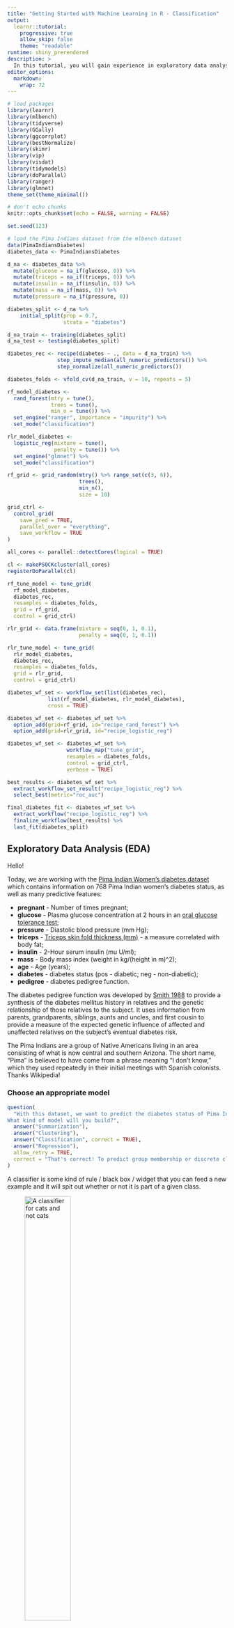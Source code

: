 ```yaml
---
title: "Getting Started with Machine Learning in R - Classification"
output: 
  learnr::tutorial:
    progressive: true
    allow_skip: false
    theme: "readable"
runtime: shiny_prerendered
description: >
  In this tutorial, you will gain experience in exploratory data analysis, preparing data so it is ready for predictive modeling, training supervised (CLASSIFICATION) machine learning models using tidymodels, and evaluating those models.
editor_options: 
  markdown: 
    wrap: 72
---
```


```r
# load packages
library(learnr)
library(mlbench)
library(tidyverse)
library(GGally)
library(ggcorrplot)
library(bestNormalize)
library(skimr)
library(vip)
library(visdat)
library(tidymodels)
library(doParallel)
library(ranger)
library(glmnet)
theme_set(theme_minimal())

# don't echo chunks
knitr::opts_chunk$set(echo = FALSE, warning = FALSE)

set.seed(123)

# load the Pima Indians dataset from the mlbench dataset
data(PimaIndiansDiabetes)
diabetes_data <- PimaIndiansDiabetes

d_na <- diabetes_data %>%
  mutate(glucose = na_if(glucose, 0)) %>%
  mutate(triceps = na_if(triceps, 0)) %>%
  mutate(insulin = na_if(insulin, 0)) %>%
  mutate(mass = na_if(mass, 0)) %>%
  mutate(pressure = na_if(pressure, 0))

diabetes_split <- d_na %>%
    initial_split(prop = 0.7, 
                  strata = "diabetes")

d_na_train <- training(diabetes_split)
d_na_test <- testing(diabetes_split)

diabetes_rec <- recipe(diabetes ~ ., data = d_na_train) %>%
                step_impute_median(all_numeric_predictors()) %>%
                step_normalize(all_numeric_predictors())

diabetes_folds <- vfold_cv(d_na_train, v = 10, repeats = 5)

rf_model_diabetes <- 
  rand_forest(mtry = tune(),
              trees = tune(),
              min_n = tune()) %>%
  set_engine("ranger", importance = "impurity") %>% 
  set_mode("classification") 

rlr_model_diabetes <- 
  logistic_reg(mixture = tune(), 
               penalty = tune()) %>%
  set_engine("glmnet") %>%
  set_mode("classification")

rf_grid <- grid_random(mtry() %>% range_set(c(3, 6)),
                       trees(),
                       min_n(),
                       size = 10)

grid_ctrl <-
  control_grid(
    save_pred = TRUE,
    parallel_over = "everything",
    save_workflow = TRUE
)

all_cores <- parallel::detectCores(logical = TRUE)

cl <- makePSOCKcluster(all_cores)
registerDoParallel(cl)

rf_tune_model <- tune_grid(
  rf_model_diabetes, 
  diabetes_rec,       
  resamples = diabetes_folds,
  grid = rf_grid,
  control = grid_ctrl)

rlr_grid <- data.frame(mixture = seq(0, 1, 0.1),
                       penalty = seq(0, 1, 0.1))

rlr_tune_model <- tune_grid(
  rlr_model_diabetes,  
  diabetes_rec,       
  resamples = diabetes_folds, 
  grid = rlr_grid,
  control = grid_ctrl)

diabetes_wf_set <- workflow_set(list(diabetes_rec),  
             list(rf_model_diabetes, rlr_model_diabetes), 
             cross = TRUE) 

diabetes_wf_set <- diabetes_wf_set %>%
  option_add(grid=rf_grid, id="recipe_rand_forest") %>%
  option_add(grid=rlr_grid, id="recipe_logistic_reg")

diabetes_wf_set <- diabetes_wf_set %>%
                   workflow_map("tune_grid",
                   resamples = diabetes_folds,
                   control = grid_ctrl,
                   verbose = TRUE) 

best_results <- diabetes_wf_set %>%
  extract_workflow_set_result("recipe_logistic_reg") %>%
  select_best(metric="roc_auc")

final_diabetes_fit <- diabetes_wf_set %>%
  extract_workflow("recipe_logistic_reg") %>%
  finalize_workflow(best_results) %>%
  last_fit(diabetes_split)
```

## Exploratory Data Analysis (EDA)

Hello!

Today, we are working with the [Pima Indian Women's diabetes
dataset](https://en.wikipedia.org/wiki/Akimel_O%27odham) which contains
information on 768 Pima Indian women's diabetes status, as well as many
predictive features:

-   **pregnant** - Number of times pregnant;
-   **glucose** - Plasma glucose concentration at 2 hours in an [oral
    glucose tolerance
    test](https://en.wikipedia.org/wiki/Glucose_tolerance_test);
-   **pressure** - Diastolic blood pressure (mm Hg);
-   **triceps** - [Triceps skin fold thickness
    (mm)](https://en.wikipedia.org/wiki/Anthropometry_of_the_upper_arm) -
    a measure correlated with body fat;
-   **insulin** - 2-Hour serum insulin (mu U/ml);
-   **mass** - Body mass index (weight in kg/(height in m)\^2);
-   **age** - Age (years);
-   **diabetes** - diabetes status (pos - diabetic; neg - non-diabetic);
-   **pedigree** - diabetes pedigree function.

The diabetes pedigree function was developed by [Smith
1988](https://www.ncbi.nlm.nih.gov/pmc/articles/PMC2245318/) to provide
a synthesis of the diabetes mellitus history in relatives and the
genetic relationship of those relatives to the subject. It uses
information from parents, grandparents, siblings, aunts and uncles, and
first cousin to provide a measure of the expected genetic influence of
affected and unaffected relatives on the subject's eventual diabetes
risk.

The Pima Indians are a group of Native Americans living in an area
consisting of what is now central and southern Arizona. The short name,
"Pima" is believed to have come from a phrase meaning "I don't know,"
which they used repeatedly in their initial meetings with Spanish
colonists. Thanks Wikipedia!

### Choose an appropriate model

```r
question(
  "With this dataset, we want to predict the diabetes status of Pima Indian women. 
What kind of model will you build?",
  answer("Summarization"),
  answer("Clustering"),
  answer("Classification", correct = TRUE),
  answer("Regression"),
  allow_retry = TRUE,
  correct = "That's correct! To predict group membership or discrete class labels, use classification models."
)
```

A classifier is some kind of rule / black box / widget that you can feed
a new example and it will spit out whether or not it is part of a given
class.

![A classifier for cats and not
cats](images/CatNotCat.jpg){height="50%"}

You can also have classifiers that categorise things into multiple (more
than two) categories e.g.

-   Which animal is this, out of the 12 animals I have trained my model
    on? 🐱
-   Do these test results indicate {none, stage 1, stage 2, stage 3,
    stage 4} cancer? 🚑
-   Is this email important, not important but not spam, or spam? 📧

### Analyse Missing data

Start off this case study by examining your data set and analyse any
missing values.

**Instructions** Use the `summary()` function from the *skimr* package
for an initial exploration of the Pima Indians dataset `diabetes_data`.

```r
diabetes_data %>%
  ____
```

Within this dataset, it is clear that the values of several variables
are zero when it is impossible for them to be so (i.e. this value could
not be zero if it was measured). Hence, we are dealing with *"hidden"
missing data*.

```r
question(
  "Which are the variables that have zero “values” that are actually likely to be missing:",
  answer("pregnant"),
  answer("glucose", correct = TRUE),
  answer("pressure", correct = TRUE),
  answer("triceps", correct = TRUE),
  answer("insulin", correct = TRUE),
  answer("mass", correct = TRUE),
  answer("pedigree"),
  answer("age"),
  answer("diabetes"),
  allow_retry = TRUE,
  correct = "That's correct!"
)
```

```r
question(
  "To handle this, what should be done with these zero values? ",
  answer("Leave them as zero values"),
  answer("Recode them as NA to indicate missingness", correct = TRUE),
  answer("Remove the rows containing zero values"),
  allow_retry = TRUE,
  correct = "That's correct! Recoding zero values as NA is a common approach to handle hidden missing data in a dataset. This allows for appropriate treatment and analysis of the missing values. Leaving them as zero values might incorrectly imply that the measurements were taken and resulted in a zero value. Removing the rows can lead to the loss of valuable information."
)
```

Let's create a new dataframe `d_na`, which has the missing values
recoded as `NA` and visualise it.

**Instructions**

-   Use the `vis_miss()` function to visualise the missing values of the
    `diabetes_data` object;
-   Use the `mutate()` function from the **dplyr** package to create a
    new dataframe called `d_na` and recode all the 0 values of the
    variables `glucose`, `triceps`, `insulin`, `mass` and `pressure` to
    NAs;
-   Use the `vis_miss()` function to visualise the variables of the new
    `d_na` dataframe.

```r
vis_miss(____)

d_na <- diabetes_data %>%
  ____(glucose = na_if(glucose, 0)) %>%
  mutate(____ = na_if(triceps, 0)) %>%
  mutate(insulin = na_if(____, 0)) %>%
  mutate(mass = ____(mass, 0)) %>%
  mutate(pressure = na_if(pressure, ____))

____(d_na)
```

## Our data budget and preprocessing steps

### Training and testing data

Training models based on all of your data at once is typically not a
good choice 🚫. Instead, you can create subsets of your data that you
use for different purposes, such as training your model and then testing
your model.

Creating training/testing splits reduces overfitting. When you evaluate
your model on data that it was not trained on, you get a better estimate
of how it will perform on new data.

**Instructions**

-   Use the `initial_split()` function to create a data split that
    divides the original data into 70%/30% sections and (roughly)
    divides the data into subsets based on the target/outcome variable's
    distribution (`diabetes`);
-   Use the functions `training()` and `testing()` to assign the 70%
    partition to `d_na_train` and the 30% partition to `d_na_test`,
    respectively.

```r
# Split the data into training and test sets
set.seed(123) #so we all get the same results

diabetes_split <- d_na %>%
    initial_split(prop = ____, 
                  strata = ___)

d_na_train <- training(___)
d_na_test <- testing(___)

glimpse(d_na_train)
glimpse(d_na_test)
```

The code above takes an input data set and puts 70% of it into a
training dataset and 30% of it into a testing dataset; it chooses the
individual cases so that both sets are balanced in the `diabetes`
variable.

*Stratified sampling would split within each quartile. This ensures that
the training and testing sets have a similar distribution of the target
variable, which can lead to more reliable model performance estimates.*

Let's do some standard checks on the train/test split!

**Instructions**

-   Use the `dim()` function to look how many samples we have in the
    training (`d_na_train`) and testing (`d_na_test`) sets;
-   Use `bind_rows()` to bind together the rows of the training and
    testing sets;
-   Use `ggplot()` to plot a histogram of the output (`diabetes`) to
    check we stratified appropriately.

```r
# check how many samples we have in training
____(d_na_train)

# check how many samples we have in testing
____(d_na_test)

# bind together the rows of the training and testing sets
together <- bind_rows(train = ___,
                      test = ____,
                      .id = "test_train" ) 

# plot a histogram of the output to check we stratified appropriately
together %>%
  ggplot(aes(x = ____))+
  geom_bar()+
  facet_grid(test_train~., scales = "free")
```

### Preprocessing step for modeling

In tidymodels, you can preprocess your data using **recipes**. Within a
recipe, you can implement many steps on one dataset during
preprocessing. There are an enormous number of different kinds of
preprocessing you can do. For example, you can impute missing data.
*Imputation* is often used to handle missing data because many
statistical methods and machine learning algorithms require complete
data. When we do imputation, we aren't adding new information to our
dataset, but we are using the patterns in our dataset so that we don't
have to throw away the data that have some variables missing.

**Instructions**

-   Use the `recipe()` function to apply the following preprocessing
    steps;
-   use the `step_impute_median()` function to perform median imputation
    on all predictors;
-   normalize the data to a standard range by dividing each observation
    by the standard deviation of the feature using `step_normalize()`.

```r
set.seed(123)

diabetes_rec <- ____(diabetes ~ ., data = d_na_train) %>%
                ____(all_numeric_predictors()) %>% # perform median imputation
                ____(all_numeric_predictors()) # all our predictors are numeric so standardize them
  
diabetes_rec  
```

### Resampling

At some point we're going to want to do some *parameter tuning*
(explained later), and to do that we're going to want to use
**cross-validation**. We can create a cross-validated version of the
training set in preparation for that moment:

**Instructions** You can use tidymodels functions to create the kind of
cross-validation folds appropriate for your use case. Here, try 10-fold
cross-validation repeated 5 times.

-   The argument `v` specifies the number of folds for cross-validation;
-   The argument `repeats` specifies the number of repeats.

```r
set.seed(123)

diabetes_folds <- vfold_cv(d_na_train, ___ = 10, ___ = 5)

glimpse(diabetes_folds)
```

## Model building and tuning hyperparameters

Some model parameters cannot be learned directly from a dataset during
model training; these kinds of parameters are called
**hyperparameters**. Some examples of hyperparameters include the number
of randomly selected variables to be considered at each split in a
tree-based model (called `mtry` in tidymodels).

Instead of learning these kinds of hyperparameters during model
training, we can estimate the best values for these parameters by
training many models on a resampled data set (like the cross-validation
folds we have previously created) and measuring how well all these
models perform. This process is called **tuning**.

```r
question("Are these tuning hyperparameters?",
  answer("The random seed"),
  answer("Regularization strength in a linear regression model", correct = TRUE),
  answer("Threshold for minimum number of samples required to split an internal node in a decision tree", correct = TRUE),
  allow_retry = TRUE,
  correct = "That's correct! There are parameters that directly affect the performance of a machine learning model during the training process.")
```

You can identify which parameters to `tune()` in a model specification.

### Tree-based models

A tree-based model is a type of algorithm that creates a tree-like
structure to make predictions about a certain outcome, such as whether a
customer will buy a product or not. The tree structure consists of nodes
that represent different features, and the algorithm uses these features
to split the data into smaller and smaller subsets. Each subset is then
assigned a label based on the majority of its observations, and this
process continues until the algorithm reaches a stopping criterion or
has created a fully-grown tree. Once the tree is created, it can be used
to make predictions by following the path through the tree that
corresponds to a given set of input features. Tree-based models are
simple and intuitive to understand, and can be used for both
classification and regression tasks.

-   A **Decision Tree** is a simple type of tree-based model that use a
    hierarchical structure of nodes to make predictions about a certain
    outcome. The process continues until a stopping criterion is met,
    such as a maximum tree depth or a minimum number of observations per
    leaf node, and it can predict the outcome. A single decision tree
    may not be accurate enough for many real-world problems;

![](images/decision_tree.png){width="80%"}

-   A **Random Forest** model builds many *decision trees*, each using a
    randomly selected subset of the data and features, and then
    combining their predictions to make a final prediction.

We can specify a random forest classifier with the following
hyperparameters:

-   **mtry**: the number of predictors that will be randomly sampled at
    each split when creating the tree models;
-   **trees**: the number of decision trees to fit and ultimately
    average;
-   **min_n**: The minimum number of data points in a node that are
    required for the node to be split further.

### Logistic regression

Logistic regression is a type of regression where the range of mapping
is confined to [0,1], unlike simple linear regression models where the
domain and range could take any real value. Logistic regression is a
type of algorithm that is used to predict a binary outcome, such as
whether a patient is likely to develop diabetes or no. It works by
creating a mathematical function that predicts the probability of an
observation belonging to a certain class (e.g., diabetes or not
diabetes). The function takes into account one or more input variables,
such as the patients's age, gender, or body mass index. The output of
the function is a value between 0 and 1, which represents the
probability of the observation belonging to the positive class (e.g.,
developing diabetes). To make a prediction, the algorithm compares the
predicted probability to a threshold value (e.g., 0.5), and assigns the
observation to the positive class if the probability is greater than the
threshold, and to the negative class otherwise. The scatter plot of this
data looks something like this:

![](images/lr.png){width="80%"}

We see that the data points are in the two extreme clusters. For our
prediction modeling, a naive regression line in this scenario will give
a nonsense fit (red line on the right plot) and what we actually require
to fit is a line (blue on the right plot) to explain (or to correctly
separate) a maximum number of data points. Logistic regression is a
scheme to search this most optimum blue line.

**Regularization** is a technique that can be used to prevent
overfitting of the model. A *regularized logistic regression model*, is
a logistic classifier that has been modified to include a regularization
term. This is done by adding a **penalty** to the model that discourages
it from giving too much importance to any variable.

There are several regularized regression models, defined with the
mixture parameter:

-   **Ridge** regularization encourages the model to have small
    coefficient values (`mixture = 0`);
-   **Lasso** regularization encourages the model to set some of the
    coefficients to zero, which performs feature selection. This can
    help improve the model's interpretability and reduce the impact of
    irrelevant features on the model's performance (`mixture = 1`);
-   **Elastic Net** regularization combines Ridge and Lasso
    regularization by adding a penalty term that is a weighted average
    of both penalties. This approach can provide the benefits of both
    Ridge and Lasso regularization, such as feature selection and
    coefficient shrinkage (`mixture between 0 and 1`).

To specify a random forest model with tidymodels, we need the
`rand_forest()` function. The hyperparameters of the model are arguments
within the `rand_forest()` function and may be set to specific values.
However, if tuning is required, then each of these parameters must be
set to `tune()`.

We will be using the *ranger* engine. This engine has an optional
importance argument which can be used to track *variable importance*
measures. In order to make a variable importance plot with `vip()`, we
must add `importance = 'impurity'` inside our `set_engine()` function:

**Instructions**

-   use `rand_forest()` to specify a random forest model and that the
    `mtry`, `trees` and `min_n` hyperparameters need to be tuned;
-   specify a logistic regression model with the `logistic_reg()`
    function and that the `mixture` and `penalty` hyperparameters need
    to be tuned.

```r
# random forest

rf_model_diabetes <- 
  rand_forest(mtry = tune(),
              ____ = tune(),
              min_n = ____) %>%
  # select the engine/package that underlies the model
  set_engine("ranger", importance = "impurity") %>% #get variable importance scores
  # choose either the continuous regression or binary classification mode
  set_mode("classification") 

# logistic regression

rlr_model_diabetes <- 
  ____(____ = ____, 
       ____ = ____) %>%
  set_engine("glmnet") %>%
  set_mode("classification")
```

> **Note** Nothing about this model specification is specific to the
> diabetes dataset.

### Find which parameters will give the model its best accuracy

During hyperparameters tuning we are going to:

-   Try different values and measure their performance;
-   Find good values for these parameters;
-   Once the value(s) of the parameter(s) are determined, a model can be
    finalized by fitting the model to the entire training set.

#### `grid_random()`

You have a couple of options for how to choose which possible values for
the tuning parameters to try. One of these options is creating a random
grid of values. **Random grid search** is implemented with the
`grid_random()` function in tidymodels, taking a *sequence of
hyperparameter names to create the grid*. It also has a `size` parameter
that specifies the number of random combinations to create.

**Instructions**

-   Use the `grid_random()` function to create a random grid of values
    for the hyperparameters `mtry()`, `trees()` and `min_n()`;

The `mtry()` hyperparameter requires a pre-set range of values to test
since it cannot exceed the number of columns in our data. When we add
this to `grid_random()` we can pass `mtry()` into the `range_set()`
function and set a range for the hyperparameter with a numeric vector.

-   In the code below, set the range from 3 to 6. This is because we
    have 9 columns in `d_na` and we would like to test `mtry()` values
    somewhere in the middle between 1 and 9, trying to avoid values
    close to the ends;

-   You can then use the function `tune_grid()` to tune either a
    workflow or a model specification with a set of resampled data, such
    as the cross-validation we created. Grid search, combined with
    resampling, requires fitting a lot of models! These models don't
    depend on one another and can be run in parallel.

```r
set.seed(123)

#create a random grid of values for the hyperparameters mtry(), trees() and min_n()
rf_grid <- ____(mtry() %>% range_set(c(____, ____)),
                       trees(),
                       min_n(),
                       size = ____)

#View grid
rf_grid

#Tune random forest model 
rf_tune_model <- ____(
  rf_model_diabetes,  #your model
  diabetes_rec,       #your recipe
  resamples = diabetes_folds, #your resampling
  grid = ____, #your gird
  control = grid_ctrl)

rf_tune_model
```

Great job! Let's now use `collect_metrics()` and `show_best()` functions
to:

-   extract the metrics calculated from the cross-validation performance
    across the different values of the parameters;
-   to see which model performed the best, in terms of the **"roc_auc"**
    metric.

```r
# extract all metrics from the cross-validation performance
rf_tune_model %>%
  ____()

# see which model performed the best
rf_tune_model %>%
  ____(metric = "roc_auc")
```

#### `data.frame()`

We can also specify the values of the parameters to tune with a tuning
grid, entered as a **data frame**. It contains all the combinations of
parameters to be tested.

**Instructions** Use the `data.frame()` function to create a tuning grid
for the `mixture` and `penalty` hyperparameters, to use later for tuning
our regularized logistic regression model:

```r
rlr_grid <- ____(mixture = seq(0, 1, 0.1),
                       penalty = seq(0, 1, 0.1))
rlr_grid
```

Well done! You just created a data frame named "rlr_grid" with two
columns: *"mixture"* and *"penalty"*. You did this by using the `seq()`
function with the parameters `0`, `1`, and `0.1`. This will create a
sequence of numbers starting from 0, incrementing by 0.1, and ending
at 1. The resulting data frame `rlr_grid` has 11 rows, corresponding to
the 11 values in the "mixture" and "penalty" sequences.

Let's use `tune_grid()` again for hyperparameters tuning of the
`rlr_model_diabetes` logistic regression model, doing cross validation
for each row of the `rlr_grid` tuning grid. Let's then use the
`collect_metrics()` and `show_best()` functions to visualise our best
tuning results for the **"roc_auc"** metric:

```r
set.seed(123)

# hyperparameters tuning
rlr_tune_model <- tune_grid(
  ____,  #your model
  diabetes_rec, #your recipe 
  resamples = diabetes_folds, #your resampling 
  grid = ____, #your grid
  control = grid_ctrl)

# collect all metrics
rlr_tune_model %>%
  ____

# show the best "roc_auc" results
rlr_tune_model %>%
  show_best(____)
```

## Compare models and preprocessing steps

Tidymodels allows us to perform all of the above steps in a much faster
way with the **workflowsets** package.

**Instructions** - Use the `workflow_set()` function to combine your
`rlr_model_diabetes` and `rf_model_diabetes` models with your
`diabetes_rec` recipe:

```r
diabetes_wf_set <- ____(list(diabetes_rec),  #list of recipes
             list(rf_model_diabetes, ____), #list of models
             cross = TRUE) #all combinations of the preprocessors and models are used to create the workflows

# print the workflow id
diabetes_wf_set$wflow_id

# print the options for each id
diabetes_wf_set$option
```

Great! You have now combined your recipe and models within the
`diabetes_wf_set` object. The workflow ids created have been
automatically named *recipe_rand_forest* and *recipe_logistic_reg*. If
we have a look at the options, there are no grids specified for our
workflows.

Let's add our `rf_grid` and `rlr_grid` girds with the `option_add()`
function:

```r
diabetes_wf_set <- diabetes_wf_set %>%
  option_add(grid=rf_grid, id="recipe_rand_forest") %>% #add the rf_grid
  ____(grid=____, id="recipe_logistic_reg")       #add the rlr_grid

diabetes_wf_set$option
```

We can now call `tune_grid()`. Note that the workflow set object
`diabetes_wf_set` already includes your recipe, your models and your
grids, so you will only need to add your resampling object to the
`workflow_map()` function.

> The first argument in the `workflow_map()` function is a function name
> from the **tune** package (`tune_grid()`, `fit_resamples()`..)

```r
set.seed(123)

diabetes_wf_set <- diabetes_wf_set %>%
                   ____("tune_grid",
                   resamples = ____, 
                   control = grid_ctrl,
                   verbose = TRUE) 
diabetes_wf_set
```

The `results` column contains the results of each call to `tune_grid()`
for the workflows. From these results, we can get quick assessments of
how well these models classified the data using the `rank_results()` and
`autoplot()` functions.

**Instructions** Call the `rank_results()` and `autoplot()` functions on
your tuned workflows. You specifically want to have a look at the
`"roc_auc"` metric:

```r
#to get the rankings of the models (and their tuning parameter sub-models) as a data frame:
rank_results(diabetes_wf_set, rank_metric = ____)

#to plot the results
autoplot(____, metric = "roc_auc")
```

## Extract best tuning results

The plot above shows the results for all tuning parameter combinations
for each model. We can use the `extract_workflow_set_result()` and
`select_best()` functions to extract the best tuning results.

**Instructions**

-   Extract the tuning results for the `"recipe_logistic_reg"` workflow;
-   Select the best results for the `**roc_auc**` metric.

```r
best_results <- diabetes_wf_set %>%
  extract_workflow_set_result(____) %>%
  ____(metric="roc_auc")

best_results
```

## Update and fit the workflow

The last step in hyperparameter tuning is to use `finalize_workflow()`
to add our optimal model to our workflow object, and apply the
`last_fit()` function to our workflow and our train/test split object.
This will automatically train the model specified by the workflow using
the training data, and produce evaluations based on the test set.

**Instructions**

-   Use the `extract_workflow()` function to extract the specifications
    of your best workflow (`recipe_logistic_reg`);
-   Update your workflow with your optimal model (`best_results`) using
    the `finalize_workflow()` function;
-   Fit to the training set and evaluate on the testing set using
    `last_fit()`.

```r
set.seed(123)

final_diabetes_fit <- diabetes_wf_set %>%
  ____("recipe_logistic_reg") %>%
  finalize_workflow(____) %>%
  ____(diabetes_split)

final_diabetes_fit

final_diabetes_fit %>% collect_metrics()
```

> Since we supplied the train/test object when we fit the workflow, the
> metrics are evaluated on the test set. Now when we use the
> `collect_metrics()` function (the same we used when tuning our
> parameters) to extract the performance of the final model (since
> `final_diabetes_fit` now consists of a single final model) applied to
> the test set.

### AUC: Area under the curve and Confusion Matrix

A good classifier will have high precision and high specificity,
minimizing both false positives and false negatives. In practice, and
with an imperfect classifier, you can tune a knob to say which of those
two you care more about. There will be some kind of a trade-off between
the two.

To capture this balance, we often use a **Reciever Operator
Characteristic (ROC) curve** that plots the *false positive* rate along
the x-axis and the *true positive* rate along the y-axis, for all
possible trade-offs. A line that is diagonal from the lower left corner
to the upper right corner represents a random guess at labelling each
example. The higher the line is in the upper left-hand corner, the
better the classifier in general. AUC computes the area under this
curve. For a perfect classifier, AUC = 1, for a random guess, AUC=0.5.
Objective: maximize.

![A Reciever Operator Characteristic (ROC) curve, from which the Area
Under the Curve (AUC) can be
calculated](images/_CatArea.jpg){width="80%"}

A **confusion matrix** is a matrix that compares "the truth" to the
labels generated by your classifier. When we label a cat correctly, we
refer to this as a *true positive*. When we fail to label a cat as a
cat, this is called a *false negative*. However, if we label something
which is not a cat as a cat, this is called a *false positive*; and if
we correctly label something which is not a cat, as not a cat, then this
is a *true negative*. In our case, the confusion matrix will look like
this:

-   true positive **(TP)**: Diabetic correctly identified as diabetic
-   true negative **(TN)**: Healthy correctly identified as healthy
-   false positive **(FP)**: Healthy incorrectly identified as diabetic
-   false negative **(FN)**: Diabetic incorrectly identified as healthy

![](images/_CatConfusion.jpg){width="80%"}

We can plot the ROC curve to visualize test set performance of our
model, and generate a confusion matrix.

*Note In R, factor levels are ordered alphabetically by default, which
means that "no" comes first before "yes" and is considered the level of
interest or positive case. Use the argument `event_level = "second"` to
alter this as needed.*

**Instructions**

-   Extract the prediction values from your final fit object with
    `collect_predictions()`;
-   Plot a ROC curve with the `roc_curve()` function;
-   Plot a confusion matrix with the `conf_mat()` function.

```r
#ROC curve
  ____(final_diabetes_fit) %>% #extract the prediction values from your final fit object
  ____(diabetes, event_level="second", .pred_pos) %>%  #specify which level of truth to consider as the "event"
                autoplot()

#confusion matrix dataframe
conf_matrix_rf <- final_diabetes_fit %>%
  collect_predictions() %>%
  ____(truth = diabetes, estimate = .pred_class) 

conf_matrix_rf

#confusion matrix plot
conf_matrix_rf %>%
  autoplot()
```

## Variable importance

In order to visualize the variable importance scores of our model, we
will need to:

-   manually train our workflow object with the `fit()` function on the
    training data;
-   extract the trained model with the `pull_workflow_fit()` function;
-   pass the trained model to the `vip()` function.

```r
set.seed(123)

#extract the final workflow
final_workflow <- diabetes_wf_set %>%
  extract_workflow("recipe_logistic_reg") %>%
  finalize_workflow(best_results)

#fit on the training data
wf_fit <- final_workflow %>%
  ____(data = d_na_train)

#extract the trained model
wf_fit <- wf_fit %>% 
          ____()

#plot variable importance
____(wf_fit)
```

This returns a ggplot object with the variable importance scores from
our model.

We see from the results below, that the glucose concentration, body mass
index and age are the most important predictors of diabetes.

Often you will need to consider a large number of possible modeling
approaches for a task at hand, especially for new data sets and/or when
there is little knowledge about what modeling strategy will work best.
Today you have practived how to use workflow sets to investigate
multiple models or feature engineering strategies in such a situation.

Well done `r emojifont::emoji('star')`!
